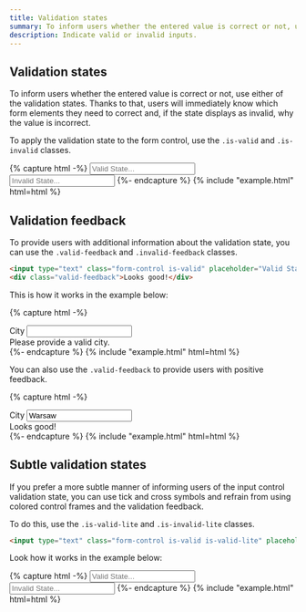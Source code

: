 ```yaml
---
title: Validation states
summary: To inform users whether the entered value is correct or not, use either of the validation states. Thanks to that, users will immediately know which form elements they need to correct and, if the state displays as invalid, why the value is incorrect.
description: Indicate valid or invalid inputs.
---
```


## Validation states

To inform users whether the entered value is correct or not, use either of the validation states. Thanks to that, users will immediately know which form elements they need to correct and, if the state displays as invalid, why the value is incorrect.

To apply the validation state to the form control, use the `.is-valid` and `.is-invalid` classes.

{% capture html -%}
<input type="text" class="form-control is-valid" placeholder="Valid State..." />
<input type="text" class="form-control is-invalid" placeholder="Invalid State..." />
{%- endcapture %}
{% include "example.html" html=html %}

## Validation feedback

To provide users with additional information about the validation state, you can use the `.valid-feedback` and `.invalid-feedback` classes.

```html
<input type="text" class="form-control is-valid" placeholder="Valid State..." />
<div class="valid-feedback">Looks good!</div>
```

This is how it works in the example below:

{% capture html -%}
<div>
  <label class="form-label required">City</label>
  <input type="text" class="form-control is-invalid" required />
  <div class="invalid-feedback">Please provide a valid city.</div>
</div>
{%- endcapture %}
{% include "example.html" html=html %}

You can also use the `.valid-feedback` to provide users with positive feedback.

{% capture html -%}
<div>
  <label class="form-label required">City</label>
  <input type="text" class="form-control is-valid" value="Warsaw" />
  <div class="valid-feedback">Looks good!</div>
</div>
{%- endcapture %}
{% include "example.html" html=html %}

## Subtle validation states

If you prefer a more subtle manner of informing users of the input control validation state, you can use tick and cross symbols and refrain from using colored control frames and the validation feedback.

To do this, use the `.is-valid-lite` and `.is-invalid-lite` classes.

```html
<input type="text" class="form-control is-valid is-valid-lite" placeholder="Valid State..." />
```

Look how it works in the example below:

{% capture html -%}
<input type="text" class="form-control is-valid is-valid-lite" placeholder="Valid State..." />
<input type="text" class="form-control is-invalid is-invalid-lite" placeholder="Invalid State..." />
{%- endcapture %}
{% include "example.html" html=html %}
